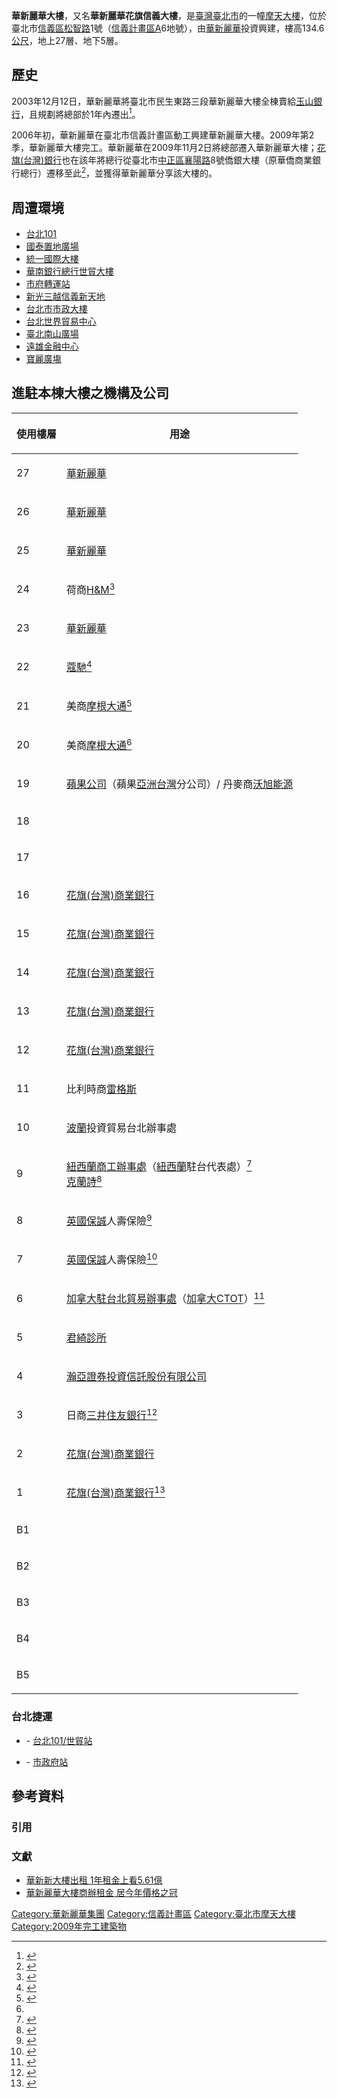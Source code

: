 {{Expand|time=2017-05-28T13:41:51+00:00}}
{{Infobox Skyscraper
| building_name = 華新麗華大樓<br>Walsin Xinyi Building
| image = Walsin Xinyi Building 2020.jpg
| location = {{ROC-TW}}[[臺北市|臺北市]][[信義區_(臺北市)|信義區]][[松智路|松智路]]1號
| built = 
| use =
| status = {{Green|竣工}}
| start_date = 2006年<ref name="data"/>
| completion_date = 2009年1月10日<ref name="data"/>
| roof = 134.6[[公尺|公尺]]
| floor_count = 地上27層，地下5層<ref name="data"/>
| floor_area = 77,824.15平方公尺<ref name="data">98使字第0108號</ref>
| elevator_count = 
| architect = 
| skyscraperpage_id = 
}}

'''華新麗華大樓'''，又名'''華新麗華花旗信義大樓'''，是[[臺灣|臺灣]][[臺北市|臺北市]]的一幢[[摩天大樓|摩天大樓]]，位於臺北市[[信義區_(臺北市)|信義區]][[松智路|松智路]]1號（[[信義計畫區|信義計畫區]]A6地號），由[[華新麗華|華新麗華]]投資興建，樓高134.6[[公尺|公尺]]，地上27層、地下5層。

==歷史==
2003年12月12日，華新麗華將臺北市民生東路三段華新麗華大樓全棟賣給[[玉山銀行|玉山銀行]]，且規劃將總部於1年內遷出<ref>{{cite news| author=陳雅潔、陳慜蔚| url=http://www.appledaily.com.tw/appledaily/article/finance/20031213/565266/| title=玉山銀42.8億買下華新大樓| newspaper=[[台灣蘋果日報|台灣蘋果日報]]| date=2003-12-13| accessdate=2018-12-02| archive-date=2016-10-09| archive-url=https://web.archive.org/web/20161009110613/http://www.appledaily.com.tw/appledaily/article/finance/20031213/565266/| dead-url=no}}</ref>。

2006年初，華新麗華在臺北市信義計畫區動工興建華新麗華大樓。2009年第2季，華新麗華大樓完工。華新麗華在2009年11月2日將總部遷入華新麗華大樓；[[花旗（台灣）商業銀行|花旗(台灣)銀行]]也在該年將總行從臺北市[[中正區_(臺北市)|中正區]][[襄陽路|襄陽路]]8號僑銀大樓（原華僑商業銀行總行）遷移至此<ref>{{Cite web |url=https://www.citibank.com.tw/global_docs/chi/pressroom/financial_info/files/A_Report/98_A_Report.pdf |title=花旗(台灣)銀行2009年報 |access-date=2017-05-28 |archive-date=2013-04-08 |archive-url=https://web.archive.org/web/20130408031359/http://www.citibank.com.tw/global_docs/chi/pressroom/financial_info/files/A_Report/98_A_Report.pdf |dead-url=no }}</ref>，並獲得華新麗華分享該大樓的{{link-en|冠名權|Naming rights}}。

== 周遭環境 ==
*[[台北101|台北101]]
*[[國泰置地廣場|國泰置地廣場]]
*[[統一國際大樓|統一國際大樓]]
*[[華南銀行總行世貿大樓|華南銀行總行世貿大樓]]
*[[市府轉運站|市府轉運站]]
*[[新光三越信義新天地|新光三越信義新天地]]
*[[台北市市政大樓|台北市市政大樓]]
*[[台北世界貿易中心|台北世界貿易中心]]
*[[臺北南山廣場|臺北南山廣場]]
*[[遠雄金融中心|遠雄金融中心]]
*[[寶麗廣塲|寶麗廣塲]]

==進駐本棟大樓之機構及公司==
{| class="wikitable"
|-
! 使用樓層 || 用途 
|-
| 27 ||[[華新麗華|華新麗華]]
|-
| 26 ||[[華新麗華|華新麗華]]
|-
| 25 ||[[華新麗華|華新麗華]]
|-
| 24 || 荷商[[H&M|H&M]]<ref>{{Cite web |url=https://www.104.com.tw/jobbank/custjob/index.php?r=cust&j=493b436c35373f6831333b64393f371a72a2a2a27415d372674j57 |title=存档副本 |access-date=2017-08-29 |archive-date=2017-08-29 |archive-url=https://web.archive.org/web/20170829170549/https://www.104.com.tw/jobbank/custjob/index.php?r=cust&j=493b436c35373f6831333b64393f371a72a2a2a27415d372674j57 |dead-url=no }}</ref>
|-
| 23 ||[[華新麗華|華新麗華]]
|-
| 22 || [[蔻馳|蔻馳]]<ref>{{Cite web |url=https://www.104.com.tw/jobbank/custjob/index.php?r=cust&j=3e3c446d3638406932343c653a40381b82b2b2b6f4348442664j01 |title=存档副本 |access-date=2017-08-29 |archive-date=2017-10-20 |archive-url=https://web.archive.org/web/20171020044348/https://www.104.com.tw/jobbank/custjob/index.php?r=cust&j=3e3c446d3638406932343c653a40381b82b2b2b6f4348442664j01 |dead-url=no }}</ref>
|-
| 21 || 美商[[摩根大通|摩根大通]]<ref name="#1">{{Cite web |url=http://datagovtw.com/company.php?id=86385124 |title=存档副本 |access-date=2017-08-29 |archive-date=2019-02-16 |archive-url=https://web.archive.org/web/20190216094227/http://datagovtw.com/company.php?id=86385124 |dead-url=no }}</ref>
|-
| 20 || 美商[[摩根大通|摩根大通]]<ref name="#1"/>
|-
| 19 || [[蘋果公司|蘋果公司]]（蘋果[[亞洲|亞洲]][[台灣|台灣]]分公司）/ 丹麥商[[沃旭能源|沃旭能源]] 
|-
| 18 ||
|-
| 17 || 
|-
| 16 || [[花旗(台灣)商業銀行|花旗(台灣)商業銀行]]
|-
| 15 || [[花旗(台灣)商業銀行|花旗(台灣)商業銀行]]
|-
| 14 || [[花旗(台灣)商業銀行|花旗(台灣)商業銀行]]
|-
| 13 || [[花旗(台灣)商業銀行|花旗(台灣)商業銀行]]
|-
| 12 || [[花旗(台灣)商業銀行|花旗(台灣)商業銀行]]
|-
| 11 || 比利時商[[雷格斯|雷格斯]]
|-
| 10 ||[[波蘭|波蘭]]投資貿易台北辦事處
|-
| 9 || [[紐西蘭商工辦事處|紐西蘭商工辦事處]]（[[紐西蘭王國|紐西蘭]]駐台代表處）<ref>{{Cite web |url=https://www.nzcio.com/tw/new-zealand-commerce-and-industry-office/about-nzcio/ |title=存档副本 |access-date=2021-06-13 |archive-date=2022-03-08 |archive-url=https://web.archive.org/web/20220308084022/https://www.nzcio.com/tw/new-zealand-commerce-and-industry-office/about-nzcio/ |dead-url=no }}</ref><br>[[克蘭詩|克蘭詩]]<ref>{{Cite web |url=https://www.104.com.tw/jobbank/custjob/index.php?r=cust&j=443a43275e6c3f2548423c1d1d1d1d5f2443a363189j52 |title=存档副本 |access-date=2017-08-29 |archive-date=2017-08-29 |archive-url=https://web.archive.org/web/20170829170544/https://www.104.com.tw/jobbank/custjob/index.php?r=cust&j=443a43275e6c3f2548423c1d1d1d1d5f2443a363189j52 |dead-url=no }}</ref>
|-
| 8 || [[英國保誠|英國保誠]]人壽保險<ref>{{Cite web |url=http://www.gibo.com.tw/partner01.aspx |title=存档副本 |access-date=2017-08-29 |archive-date=2017-08-29 |archive-url=https://web.archive.org/web/20170829202801/http://www.gibo.com.tw/partner01.aspx |dead-url=no }}</ref>
|-
| 7 || [[英國保誠|英國保誠]]人壽保險<ref>{{Cite web |url=https://www.104.com.tw/jobbank/custjob/index.php?r=cust&j=384a436b5a3640213c683a1d1d1d1d5f24437323189j56 |title=存档副本 |access-date=2017-08-29 |archive-date=2017-08-29 |archive-url=https://web.archive.org/web/20170829170446/https://www.104.com.tw/jobbank/custjob/index.php?r=cust&j=384a436b5a3640213c683a1d1d1d1d5f24437323189j56 |dead-url=no }}</ref>
|-
| 6 || [[加拿大駐台北貿易辦事處|加拿大駐台北貿易辦事處]]（[[加拿大|加拿大]][[CTOT|CTOT]]）<ref>{{Cite web |url=http://www.canada.org.tw/taiwan/contact-contactez.aspx?lang=zho |title=存档副本 |access-date=2017-08-29 |archive-url=https://web.archive.org/web/20170829202419/http://www.canada.org.tw/taiwan/contact-contactez.aspx?lang=zho |archive-date=2017-08-29 |dead-url=yes }}</ref>
|-
| 5 || [[君綺診所|君綺診所]]
|-
| 4 || [[瀚亞證券投資信託股份有限公司|瀚亞證券投資信託股份有限公司]]
|-
| 3 || 日商[[三井住友銀行|三井住友銀行]]<ref>{{Cite web |url=https://www.104.com.tw/jobbank/custjob/index.php?r=cust&j=504a4425485c3e2430683b1d1d1d1d5f2443a363189j48 |title=存档副本 |access-date=2017-08-29 |archive-date=2019-02-16 |archive-url=https://web.archive.org/web/20190216094157/https://www.104.com.tw/jobbank/custjob/index.php?r=cust&j=504a4425485c3e2430683b1d1d1d1d5f2443a363189j48 |dead-url=no }}</ref>
|-
| 2 || [[花旗(台灣)商業銀行|花旗(台灣)商業銀行]]
|-
| 1 || [[花旗(台灣)商業銀行|花旗(台灣)商業銀行]]<ref>{{Cite web |url=https://www.citibank.com.tw/global_docs/chi/pressroom/introduce.htm |title=存档副本 |access-date=2017-08-29 |archive-date=2020-08-03 |archive-url=https://web.archive.org/web/20200803175636/https://www.citibank.com.tw/global_docs/chi/pressroom/introduce.htm |dead-url=no }}</ref>
|-
| B1 ||
|-
| B2 ||
|-
| B3 || 
|-
| B4 || 
|-
| B5 ||  
|}


===台北捷運===
* {{信義線}} - [[台北101/世貿站|台北101/世貿站]]
* {{板南線}} - [[市政府站_(臺北市)|市政府站]]

== 參考資料 ==
===引用===
{{reflist}}

===文獻===
{{commons category|Walsin Lihwa Building}}
*[http://www.appledaily.com.tw/appledaily/article/finance/20091102/32060657 華新新大樓出租 1年租金上看5.61億] {{Wayback|url=http://www.appledaily.com.tw/appledaily/article/finance/20091102/32060657 |date=20161008223507 }}
*[http://udn.com/news/story/6/1230407 華新麗華大樓商辦租金 居今年價格之冠] {{Wayback|url=http://udn.com/news/story/6/1230407 |date=20160826102855 }}

{{信義計畫區}}

[[Category:華新麗華集團|Category:華新麗華集團]]
[[Category:信義計畫區|Category:信義計畫區]]
[[Category:臺北市摩天大樓|Category:臺北市摩天大樓]]
[[Category:2009年完工建築物|Category:2009年完工建築物]]